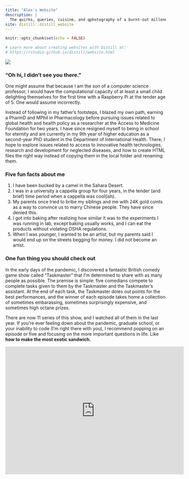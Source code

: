 ---
title: "Alex's Website"
description: |
  The quirks, queries, cuisine, and qphotography of a burnt-out millennial.
site: distill::distill_website
---

```{r setup, include=FALSE}
knitr::opts_chunk$set(echo = FALSE)

# Learn more about creating websites with Distill at:
# https://rstudio.github.io/distill/website.html

```
![](images/Alex.jpg)

### "Oh hi, I didn't see you there."
One might assume that because I am the son of a computer science professor, I would have the computational capacity of at least a small child delighting themselves for the first time with a Raspberry Pi at the tender age of 5. One would assume incorrectly.

Instead of following in my father's footsteps, I blazed my own path, earning a PharmD and MPhil in Pharmacology before pursuing issues related to global health and health policy as a researcher at the Access to Medicine Foundation for two years. I have since resigned myself to being in school for eternity and am currently in my 9th year of higher education as a second-year PhD student in the Department of International Health. There, I hope to explore issues related to access to innovative health technologies, research and development for neglected diseases, and how to create HTML files the right way instead of copying them in the local folder and renaming them.

### Five fun facts about me
1. I have been bucked by a camel in the Sahara Desert.
2. I was in a university a cappella group for four years, in the tender (and brief) time period when a cappella was cool(ish).
3. My parents once tried to bribe my siblings and me with 24K gold coints as a way to convince us to marry Chinese people. They have since denied this.
4. I got into baking after realizing how similar it was to the experiments I was running in lab, except baking usually works, and I can eat the products without violating OSHA regulations.
5. When I was younger, I wanted to be an artist, but my parents said I would end up on the streets begging for money. I did not become an artist.

### One fun thing you should check out
In the early days of the pandemic, I discovered a fantastic British comedy game show called "Taskmaster" that I'm determined to share with as many people as possible. The premise is simple: five comedians compete to complete tasks given to them by the Taskmaster and the Taskmaster's assistant. At the end of each task, the Taskmaster doles out points for the best performances, and the winner of each episode takes home a collection of sometimes embarassing, sometimes surprisingly expensive, and sometimes high octane prizes. 

There are now 11 series of this show, and I watched all of them in the last year. If you're ever feeling down about the pandemic, graduate school, or your inability to code (I'm right there with you), I recommend popping on an episode or five and focusing on the more important questions in life. Like **how to make the most exotic sandwich.**

<iframe width="560" height="400" src="https://www.youtube.com/embed/HQOiMRQoRRM" title="YouTube video player" frameborder="0" allow="accelerometer; autoplay; clipboard-write; encrypted-media; gyroscope; picture-in-picture" allowfullscreen></iframe>